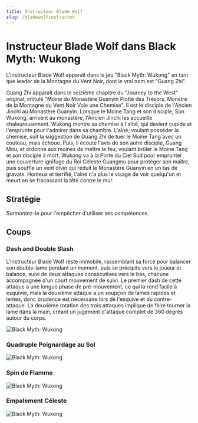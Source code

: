 ```yaml
---
title: Instructeur Blade Wolf
slug: /bladewolfinstructor
---
```


# Instructeur Blade Wolf dans Black Myth: Wukong

L'Instructeur Blade Wolf apparaît dans le jeu "Black Myth: Wukong" en tant que leader de la Montagne du Vent Noir, dont le vrai nom est "Guang Zhi".

Guang Zhi apparaît dans le seizième chapitre du "Journey to the West" original, intitulé "Moine du Monastère Guanyin Plotte des Trésors, Monstre de la Montagne du Vent Noir Vole une Chemise". Il est le disciple de l'Ancien Jinchi au Monastère Guanyin. Lorsque le Moine Tang et son disciple, Sun Wukong, arrivent au monastère, l'Ancien Jinchi les accueille chaleureusement. Wukong montre sa chemise à l'aîné, qui devient cupide et l'emprunte pour l'admirer dans sa chambre. L'aîné, voulant posséder la chemise, suit la suggestion de Guang Zhi de tuer le Moine Tang avec un couteau, mais échoue. Puis, il écoute l'avis de son autre disciple, Guang Mou, et ordonne aux moines de mettre le feu, voulant brûler le Moine Tang et son disciple à mort. Wukong va à la Porte du Ciel Sud pour emprunter une couverture ignifuge du Roi Céleste Guangmu pour protéger son maître, puis souffle un vent divin qui réduit le Monastère Guanyin en un tas de gravats. Honteux et terrifié, l'aîné n'a plus le visage de voir quelqu'un et meurt en se fracassant la tête contre le mur.

## Stratégie

Surmontez-le pour l'empêcher d'utiliser ses compétences.

## Coups

### Dash and Double Slash

L'Instructeur Blade Wolf reste immobile, rassemblant sa force pour balancer son double-lame pendant un moment, puis se précipite vers le joueur et balance, suivi de deux attaques consécutives vers le bas, chacune accompagnée d'un court mouvement de suivi. Le premier dash de cette attaque a une longue phase de pré-mouvement, ce qui la rend facile à esquiver, mais la deuxième attaque a un soupçon de lames rapides et lentes, donc prudence est nécessaire lors de l'esquive et du contre-attaque. La deuxième rotation des trois attaques implique de faire tourner la lame dans la main, créant un jugement d'attaque complet de 360 degrés autour du corps.

<img src="/img/bosses/dlcclp.gif" alt="Black Myth: Wukong"/>

### Quadruple Poignardage au Sol

<img src="/img/bosses/gzslcd.gif" alt="Black Myth: Wukong"/>

### Spin de Flamme

<img src="/img/bosses/gzhyxz.gif" alt="Black Myth: Wukong"/>

### Empalement Céleste

<img src="/img/bosses/gzfttc.gif" alt="Black Myth: Wukong"/>
